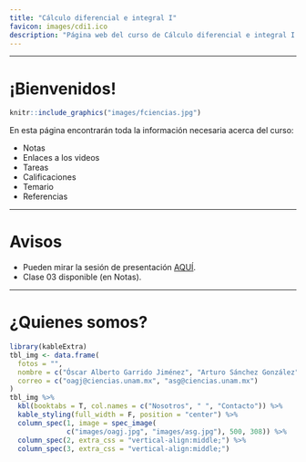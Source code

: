 ```yaml
---
title: "Cálculo diferencial e integral I"
favicon: images/cdi1.ico
description: "Página web del curso de Cálculo diferencial e integral I impartido por por OAGJ y ASG durante el semestre 2021-2."
---
```



---

# ¡Bienvenidos!

```r
knitr::include_graphics("images/fciencias.jpg")
```


En esta página encontrarán toda la información necesaria acerca del curso:

 - Notas
 - Enlaces a los videos
 - Tareas
 - Calificaciones
 - Temario
 - Referencias


---

# Avisos

 * Pueden mirar la sesión de presentación [AQUÍ](https://drive.google.com/file/d/1YhuVqhHaRNLUtxmqhP16ebaVnSGLCiAT/view?usp=sharing).
 * Clase 03 disponible (en Notas).
 

---

# ¿Quienes somos?

```r
library(kableExtra)
tbl_img <- data.frame(
  fotos = "",
  nombre = c("Óscar Alberto Garrido Jiménez", "Arturo Sánchez González"),
  correo = c("oagj@ciencias.unam.mx", "asg@ciencias.unam.mx")
)
tbl_img %>%
  kbl(booktabs = T, col.names = c("Nosotros", " ", "Contacto")) %>%
  kable_styling(full_width = F, position = "center") %>%
  column_spec(1, image = spec_image(
              c("images/oagj.jpg", "images/asg.jpg"), 500, 308)) %>%
  column_spec(2, extra_css = "vertical-align:middle;") %>%
  column_spec(3, extra_css = "vertical-align:middle;")
```